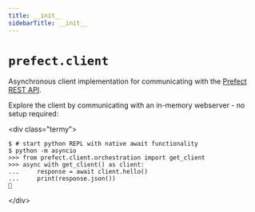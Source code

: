 ```yaml
---
title: __init__
sidebarTitle: __init__
---
```


# `prefect.client`



Asynchronous client implementation for communicating with the [Prefect REST API](/api-ref/rest-api/).

Explore the client by communicating with an in-memory webserver - no setup required:

&lt;div class="termy"&gt;
```
$ # start python REPL with native await functionality
$ python -m asyncio
>>> from prefect.client.orchestration import get_client
>>> async with get_client() as client:
...     response = await client.hello()
...     print(response.json())
👋
```
&lt;/div&gt;


